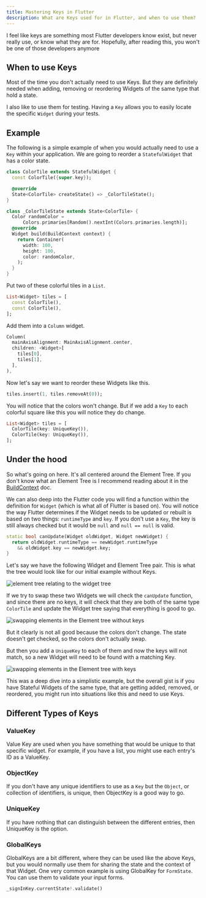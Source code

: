```yaml
---
title: Mastering Keys in Flutter
description: What are Keys used for in Flutter, and when to use them?
---
```


I feel like keys are something most Flutter developers know exist, but never really use, or know what they are for. Hopefully, after reading this, you won't be one of those developers anymore

## When to use Keys
Most of the time you don't actually need to use Keys. But they are definitely needed when adding, removing or reordering Widgets of the same type that hold a state.

I also like to use them for testing. Having a `Key` allows you to easily locate the specific `Widget` during your tests. 

## Example
The following is a simple example of when you would actually need to use a `Key` within your application. We are going to reorder a `StatefulWidget` that has a color state. 

```dart
class ColorTile extends StatefulWidget {
  const ColorTile({super.key});

  @override
  State<ColorTile> createState() => _ColorTileState();
}

class _ColorTileState extends State<ColorTile> {
  Color randomColor =
      Colors.primaries[Random().nextInt(Colors.primaries.length)];
  @override
  Widget build(BuildContext context) {
    return Container(
      width: 100,
      height: 100,
      color: randomColor,
    );
  }
}
```

Put two of these colorful tiles in a `List`.

```dart
List<Widget> tiles = [
  const ColorTile(),
  const ColorTile(),
];
```

Add them into a `Column` widget.

```dart
Column(
  mainAxisAlignment: MainAxisAlignment.center,
  children: <Widget>[
    tiles[0],
    tiles[1],
  ],
),
```

Now let's say we want to reorder these Widgets like this.

```dart
tiles.insert(1, tiles.removeAt(0));
```

You will notice that the colors won't change. But if we add a `Key` to each colorful square like this you will notice they do change.

```dart
List<Widget> tiles = [
  ColorTile(key: UniqueKey()),
  ColorTile(key: UniqueKey()),
];
```

## Under the hood
So what's going on here. It's all centered around the Element Tree. If you don't know what an Element Tree is I recommend reading about it in the <a href="/flutter/buildcontext#deep-dive">BuildContext</a> doc.


We can also deep into the Flutter code you will find a function within the definition for `Widget` (which is what all of Flutter is based on). You will notice the way Flutter determines if the Widget needs to be updated or rebuilt is based on two things: `runtimeType` and `key`. If you don't use a `Key`, the key is still always checked but it would be `null` and `null == null` is valid.

```dart 
static bool canUpdate(Widget oldWidget, Widget newWidget) {
  return oldWidget.runtimeType == newWidget.runtimeType
    && oldWidget.key == newWidget.key;
}
```

Let's say we have the following Widget and Element Tree pair. This is what the tree would look like for our initial example without Keys.

![element tree relating to the widget tree](/images/flutter_keys_1.png)

If we try to swap these two Widgets we will check the `canUpdate` function, and since there are no keys, it will check that they are both of the same type `ColorTile` and update the Widget tree saying that everything is good to go.

![swapping elements in the Element tree without keys](/images/flutter_keys_2.png)

But it clearly is not all good because the colors don't change. The state doesn't get checked, so the colors don't actually swap.

But then you add a `UniqueKey` to each of them and now the keys will not match, so a new Widget will need to be found with a matching Key.

![swapping elements in the Element tree with keys](/images/flutter_keys_3.png)

This was a deep dive into a simplistic example, but the overall gist is if you have Stateful Widgets of the same type, that are getting added, removed, or reordered, you might run into situations like this and need to use Keys.

## Different Types of Keys

### ValueKey
Value Key are used when you have something that would be unique to that specific widget. For example, if you have a list, you might use each entry's ID as a ValueKey.

### ObjectKey
If you don't have any unique identifiers to use as a `Key` but the `Object`, or collection of identifiers, is unique, then ObjectKey is a good way to go.

### UniqueKey
If you have nothing that can distinguish between the different entries, then UniqueKey is the option.

### GlobalKeys
GlobalKeys are a bit different, where they can be used like the above Keys, but you would normally use them for sharing the state and the context of that Widget. One very common example is using GlobalKey for `FormState`. You can use them to validate your input forms.

```dart
_signInKey.currentState!.validate()
```
